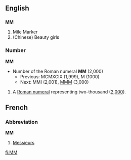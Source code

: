 ==English==
==={{initialism}}===
'''MM'''
#Mile Marker
#(Chinese) Beauty girls

===Number===
'''MM'''
*Number of the Roman numeral '''MM''' (2,000)
**Previous: MCMXCIX (1,999), M (1000)
**Next: MMI (2,001), [[MMM]] (3,000)

# A [[Roman numeral]] representing two-thousand ([[two thousand|2,000]]).

==French==
===Abbreviation===
'''MM'''
# [[Messieurs]]
[[fi:MM]]